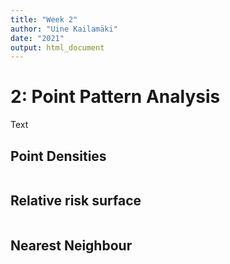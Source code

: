 ```yaml
---
title: "Week 2"
author: "Uine Kailamäki"
date: "2021"
output: html_document
---
```



# 2: Point Pattern Analysis

Text

## Point Densities

```r


```

## Relative risk surface

```r


```

## Nearest Neighbour

```r


```